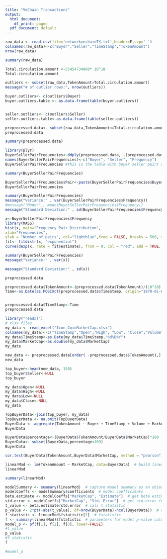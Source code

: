 ---
title: "VeChain Transactions"
output:
  html_document:
    df_print: paged
  pdf_document: default
---


```{r}
raw_data <- read.csv(file='networkvechainTX.txt',header=F,sep=' ')
colnames(raw_data)<-c("Buyer","Seller","TimeStamp","TokenAmount")
nrow(raw_data)
```
```{r}
summary(raw_data)
```

```{r}
Total.circulation.amount <-55454734800* 10^18
Total.circulation.amount
```
```{r}
outliers <- subset(raw_data,TokenAmount>Total.circulation.amount)
message("# of outlier rows:", nrow(outliers))
```
```{r}
buyer.outliers<- c(outliers$Buyer)
buyer.outliers.table <- as.data.frame(table(buyer.outliers))


seller.outliers<- c(outliers$Seller)
seller.outliers.table<-as.data.frame(table(seller.outliers))

```
```{r}
preprocessed.data<- subset(raw_data,TokenAmount<=Total.circulation.amount)
preprocessed.data
```
```{r}
summary(preprocessed.data)
```
```{r}
library(plyr)
BuyerSellerPairFrequencies<-ddply(preprocessed.data, .(preprocessed.data$Buyer, preprocessed.data$Seller), nrow)
names(BuyerSellerPairFrequencies)<-c("Buyer", "Seller", "Frequency")
BuyerSellerPairFrequencies #this is the table with buyer seller pairs and the frequencies
```

```{r}
summary(BuyerSellerPairFrequencies)
```
```{r}
BuyerSellerPairFrequencies$Pair<-paste(BuyerSellerPairFrequencies$Buyer,"-",BuyerSellerPairFrequencies$Seller)
BuyerSellerPairFrequencies
```

```{r}
summary(BuyerSellerPairFrequencies)
message("Variance:" , var(BuyerSellerPairFrequencies$Frequency))
#message("Mode:" , mode(BuyerSellerPairFrequencies$Frequency))
message("Standard Deviation:" , sd(BuyerSellerPairFrequencies$Frequency))
```
```{r}
x<-BuyerSellerPairFrequencies$Frequency
library(MASS)
hist(x, main="Frequency Pair Distribution",
xlab="Frequencies",
ylab = "Number of pairs", col="lightblue",freq = FALSE, breaks = 500, xlim = c(0, quantile(x, 0.99)))
fit<- fitdistr(x, "exponential")
curve(dexp(x, rate = fit$estimate), from = 0, col = "red", add = TRUE, lwd=2)
```
```{r}
summary(BuyerSellerPairFrequencies)
message("Variance:" , var(x))

message("Standard Deviation:" , sd(x))

```
```{r}
preprocessed.data


```
```{r}
preprocessed.data$TokenAmount<-(preprocessed.data$TokenAmount)/(10^18)
Time<-as.Date(as.POSIXct(preprocessed.data$TimeStamp, origin="1970-01-01"))


preprocessed.data$TimeStamp<-Time
preprocessed.data
```
```{r}
library("readxl")
# xlsx files
my_data <- read_excel("Icon_CoinMarketCap.xlsx")
colnames(my_data)<-c("TimeStamp","Open","High", "Low", "Close","Volume","MarketCap")
my_data$TimeStamp<-as.Date(my_data$TimeStamp,"%d%B%Y")
my_data$MarketCap<-as.double(my_data$MarketCap)
my_data
```
```{r}
new_data <- preprocessed.data[order( -preprocessed.data$TokenAmount),] 
new_data
```
```{r}
top_buyer<-head(new_data, 150)
top_buyer$Seller<-NULL
top_buyer
```
```{r}
my_data$Open<-NULL
my_data$High<-NULL
my_data$Low<-NULL
my_data$Close<-NULL
my_data
```
```{r}
TopBuyerData<-join(top_buyer, my_data)  
TopBuyerData <- na.omit(TopBuyerData)
BuyerData <- aggregate(TokenAmount ~ Buyer + TimeStamp + Volume + MarketCap, data=TopBuyerData, FUN=sum)
BuyerData
```
```{r}
BuyerData$percentage<-(BuyerData$TokenAmount/BuyerData$MarketCap)*100
BuyerData<- subset(BuyerData,percentage<100)
BuyerData
```
```{r}
cor.test(BuyerData$TokenAmount,BuyerData$MarketCap, method = "pearson")
```
```{r}
linearMod <- lm(TokenAmount ~ MarketCap, data=BuyerData)  # build linear regression model on full data
linearMod
```
```{r}
summary(linearMod)
```
```{r}
modelSummary <- summary(linearMod)  # capture model summary as an object
modelCoeffs <- modelSummary$coefficients  # model coefficients
beta.estimate <- modelCoeffs["MarketCap", "Estimate"]  # get beta estimate for speed
std.error <- modelCoeffs["MarketCap", "Std. Error"]  # get std.error for speed
t_value <- beta.estimate/std.error  # calc t statistic
p_value <- 2*pt(-abs(t_value), df=nrow(BuyerData)-ncol(BuyerData))  # calc p Value
f_statistic <- linearMod$fstatistic[1]  # fstatistic
f <- summary(linearMod)$fstatistic  # parameters for model p-value calc
model_p <- pf(f[1], f[2], f[3], lower=FALSE)
#t_value
p_value
#f_statistic
f

#model_p
```

